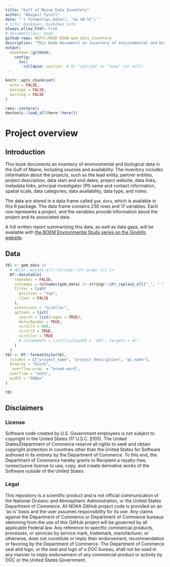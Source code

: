 ```yaml
---
title: "Gulf of Maine Data Inventory"
author: "Abigail Tyrell"
date: "`r format(Sys.Date(), '%e %B %Y')`"
# site: bookdown::bookdown_site
always_allow_html: true
# documentclass: book
github-repo: NEFSC/READ-EDAB-gom_data_inventory
description: "This book documents an inventory of environmental and biological data in the Gulf of Maine, including sources and availability."
output:
  bookdown::gitbook:
    config:
      toc:
        collapse: section  # Or "section" or "none" (or null)
---
```


```r
knitr::opts_chunk$set(
  echo = FALSE,
  message = FALSE,
  warning = FALSE
)

renv::restore()
devtools::load_all(here::here())
```

# Project overview
## Introduction

This book documents an inventory of environmental and biological data in the Gulf of Maine, including sources and availability. The inventory includes information about the projects, such as the lead entity, partner entities, project description, data start and end dates, project website, data links, metadata links, principal investigator (PI) name and contact information, spatial scale, data categories, data availability, data type, and notes.

The data are stored in a data frame called `gom_data`, which is available in this R package. The data frame contains 236 rows and 17 variables. Each row represents a project, and the variables provide information about the project and its associated data.

A full written report summarizing this data, as well as data gaps, will be available with [the BOEM Environmental Study series on the GovInfo website](https://www.govinfo.gov/app/search/%7B%22query%22%3A%22series%3A%5C%22BOEM%20Environmental%20Studies%5C%22%22%2C%22offset%22%3A0%7D).

## Data

```r
tbl <- gom_data |>
  # dplyr::mutate_all(~stringr::str_wrap(.x)) |>
  DT::datatable(
    rownames = FALSE,
    colnames = colnames(gom_data) |> stringr::str_replace_all("_", " ") |> stringr::str_to_title(),
    filter = list(
      position = "top",
      clear = FALSE
    ),
    extensions = "Scroller",
    options = list(
      search = list(regex = TRUE),
      deferRender = TRUE,
      scrollY = 400,
      scrollX = TRUE,
      scroller = TRUE
      # columnDefs = list(list(width = '10%', targets = 4))
    )
  )
tbl <- DT::formatStyle(tbl,
  columns = c("project_name", "project_description", "pi_name"),
  display = "block",
  `overflow-wrap` = "break-word",
  overflow = "auto",
  width = "300px"
)

tbl
```

## Disclaimers

### License
Software code created by U.S. Government employees is not subject to copyright in the United States (17 U.S.C. §105). 
The United States/Department of Commerce reserve all rights to seek and obtain copyright protection in countries other 
than the United States for Software authored in its entirety by the Department of Commerce. To this end, the Department 
of Commerce hereby grants to Recipient a royalty-free, nonexclusive license to use, copy, and create derivative works of 
the Software outside of the United States.

### Legal 
This repository is a scientific product and is not official communication of the National Oceanic and Atmospheric Administration, or the United States Department of Commerce. All NOAA GitHub project code is provided on an ‘as is’ basis and the user assumes responsibility for its use. Any claims against the Department of Commerce or Department of Commerce bureaus stemming from the use of this GitHub project will be governed by all applicable Federal law. Any reference to specific commercial products, processes, or services by service mark, trademark, manufacturer, or otherwise, does not constitute or imply their endorsement, recommendation or favoring by the Department of Commerce. The Department of Commerce seal and logo, or the seal and logo of a DOC bureau, shall not be used in any manner to imply endorsement of any commercial product or activity by DOC or the United States Government.
